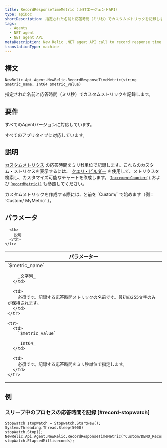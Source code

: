 ```yaml
---
title: RecordResponseTimeMetric（.NETエージェントAPI）
type: apiDoc
shortDescription: 指定された名前と応答時間（ミリ秒）でカスタムメトリックを記録します。
tags:
  - Agents
  - NET agent
  - NET agent API
metaDescription: New Relic .NET agent API call to record response time as custom metric timeslice data.
translationType: machine
---
```


## 構文

```
NewRelic.Api.Agent.NewRelic.RecordResponseTimeMetric(string $metric_name, Int64 $metric_value)
```

指定された名前と応答時間（ミリ秒）でカスタムメトリックを記録します。

## 要件

すべてのAgentバージョンに対応しています。

すべてのアプリタイプに対応しています。

## 説明

[カスタムメトリクス](/docs/agents/manage-apm-agents/agent-metrics/custom-metrics) の応答時間をミリ秒単位で記録します。これらのカスタム・メトリクスを表示するには、 [クエリ・ビルダー](/docs/query-your-data/explore-query-data/query-builder/use-advanced-nrql-mode-specify-data) を使用して、メトリクスを検索し、カスタマイズ可能なチャートを作成します。 [`IncrementCounter()`](/docs/agents/net-agent/net-agent-api/incrementcounter-net-agent) および [`RecordMetric()`](/docs/agents/net-agent/net-agent-api/recordmetric-net-agent) も参照してください。

<Callout variant="important">
  カスタムメトリックを作成する際には、名前を `Custom/` で始めます（例： `Custom/ MyMetric` ）。
</Callout>

## パラメータ

<table>
  <thead>
    <tr>
      <th width="25%">
        パラメーター
      </th>

      <th>
        説明
      </th>
    </tr>
  </thead>

  <tbody>
    <tr>
      <td>
        `$metric_name`

        _文字列_
      </td>

      <td>
        必須です。記録する応答時間メトリックの名前です。最初の255文字のみが保持されます。
      </td>
    </tr>

    <tr>
      <td>
        `$metric_value`

        _Int64_
      </td>

      <td>
        必須です。記録する応答時間をミリ秒単位で指定します。
      </td>
    </tr>
  </tbody>
</table>

## 例

### スリープ中のプロセスの応答時間を記録 [#record-stopwatch]

```
Stopwatch stopWatch = Stopwatch.StartNew();
System.Threading.Thread.Sleep(5000);
stopWatch.Stop();
NewRelic.Api.Agent.NewRelic.RecordResponseTimeMetric("Custom/DEMO_Record_Response_Time_Metric", stopWatch.ElapsedMilliseconds);
```